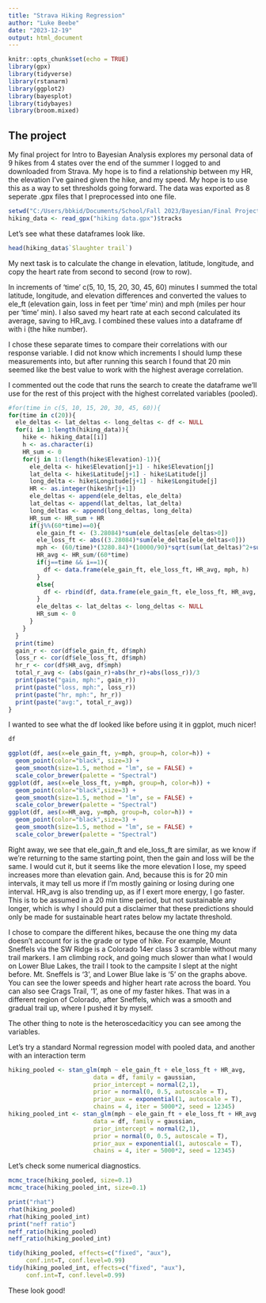 ---
title: "Strava Hiking Regression"
author: "Luke Beebe"
date: "2023-12-19"
output: html_document
---

```{r setup, include=FALSE}
knitr::opts_chunk$set(echo = TRUE)
library(gpx)
library(tidyverse)
library(rstanarm)
library(ggplot2)
library(bayesplot)
library(tidybayes)
library(broom.mixed)
```

## The project

My final project for Intro to Bayesian Analysis explores my personal data of 9 hikes from 4 states over the end of the summer I logged to and downloaded from Strava. My hope is to find a relationship between my HR, the elevation I've gained given the hike, and my speed. My hope is to use this as a way to set thresholds going forward. The data was exported as 8 seperate .gpx files that I preprocessed into one file.

```{r gpx}
setwd("C:/Users/bbkid/Documents/School/Fall 2023/Bayesian/Final Project")
hiking_data <- read_gpx("hiking data.gpx")$tracks
```

Let's see what these dataframes look like.

```{r data1}
head(hiking_data$`Slaughter trail`)
```
My next task is to calculate the change in elevation, latitude, longitude, and copy the heart rate from second to second (row to row).

In increments of 'time' c(5, 10, 15, 20, 30, 45, 60) minutes I summed the total latitude, longitude, and elevation differences and converted the values to ele_ft (elevation gain, loss in feet per 'time' min) and mph (miles per hour per 'time' min). I also saved my heart rate at each second calculated its average, saving to HR_avg. I combined these values into a dataframe df with i (the hike number). 

I chose these separate times to compare their correlations with our response variable. I did not know which increments I should lump these measurements into, but after running this search I found that 20 min seemed like the best value to work with the highest average correlation.

I commented out the code that runs the search to create the dataframe we'll use for the rest of this project with the highest correlated variables (pooled).

```{r data2}
#for(time in c(5, 10, 15, 20, 30, 45, 60)){
for(time in c(20)){
  ele_deltas <- lat_deltas <- long_deltas <- df <- NULL
  for(i in 1:length(hiking_data)){
    hike <- hiking_data[[i]]
    h <- as.character(i)
    HR_sum <- 0
    for(j in 1:(length(hike$Elevation)-1)){
      ele_delta <- hike$Elevation[j+1] - hike$Elevation[j]
      lat_delta <- hike$Latitude[j+1] - hike$Latitude[j]
      long_delta <- hike$Longitude[j+1] - hike$Longitude[j]
      HR <- as.integer(hike$hr[j+1])
      ele_deltas <- append(ele_deltas, ele_delta)
      lat_deltas <- append(lat_deltas, lat_delta)
      long_deltas <- append(long_deltas, long_delta)
      HR_sum <- HR_sum + HR
      if(j%%(60*time)==0){
        ele_gain_ft <- (3.28084)*sum(ele_deltas[ele_deltas>0])
        ele_loss_ft <- abs((3.28084)*sum(ele_deltas[ele_deltas<0]))
        mph <- (60/time)*(3280.84)*(10000/90)*sqrt(sum(lat_deltas)^2+sum(long_deltas)^2)/5280
        HR_avg <- HR_sum/(60*time)
        if(j==time && i==1){
          df <- data.frame(ele_gain_ft, ele_loss_ft, HR_avg, mph, h)
        }
        else{
          df <- rbind(df, data.frame(ele_gain_ft, ele_loss_ft, HR_avg, mph, h))
        }
        ele_deltas <- lat_deltas <- long_deltas <- NULL
        HR_sum <- 0
      }
    }
  }
  print(time)
  gain_r <- cor(df$ele_gain_ft, df$mph)
  loss_r <- cor(df$ele_loss_ft, df$mph)
  hr_r <- cor(df$HR_avg, df$mph)
  total_r_avg <- (abs(gain_r)+abs(hr_r)+abs(loss_r))/3
  print(paste("gain, mph:", gain_r))
  print(paste("loss, mph:", loss_r))
  print(paste("hr, mph:", hr_r))
  print(paste("avg:", total_r_avg))
}
```
I wanted to see what the df looked like before using it in ggplot, much nicer!
```{r data3}
df
```
```{r data4}
ggplot(df, aes(x=ele_gain_ft, y=mph, group=h, color=h)) +
  geom_point(color="black", size=3) +
  geom_smooth(size=1.5, method = "lm", se = FALSE) +
  scale_color_brewer(palette = "Spectral")
ggplot(df, aes(x=ele_loss_ft, y=mph, group=h, color=h)) +
  geom_point(color="black",size=3) +
  geom_smooth(size=1.5, method = "lm", se = FALSE) +
  scale_color_brewer(palette = "Spectral")
ggplot(df, aes(x=HR_avg, y=mph, group=h, color=h)) +
  geom_point(color="black",size=3) +
  geom_smooth(size=1.5, method = "lm", se = FALSE) +
  scale_color_brewer(palette = "Spectral")

```

Right away, we see that ele_gain_ft and ele_loss_ft are similar, as we know if we're returning to the same starting point, then the gain and loss will be the same. I would cut it, but it seems like the more elevation I lose, my speed increases more than elevation gain. And, because this is for 20 min intervals, it may tell us more if I'm mostly gaining or losing during one interval. HR_avg is also trending up, as if I exert more energy, I go faster. This is to be assumed in a 20 min time period, but not sustainable any longer, which is why I should put a disclaimer that these predictions should only be made for sustainable heart rates below my lactate threshold.

I chose to compare the different hikes, because the one thing my data doesn't account for is the grade or type of hike. For example, Mount Sneffels via the SW Ridge is a Colorado 14er class 3 scramble without many trail markers. I am climbing rock, and going much slower than what I would on Lower Blue Lakes, the trail I took to the campsite I slept at the night before. Mt. Sneffels is '3', and Lower Blue lake is '5' on the graphs above. You can see the lower speeds and higher heart rate across the board. You can also see Crags Trail, '1', as one of my faster hikes. That was in a different region of Colorado, after Sneffels, which was a smooth and gradual trail up, where I pushed it by myself.

The other thing to note is the heteroscedaciticy you can see among the variables.

Let's try a standard Normal regression model with pooled data, and another with an interaction term

```{r data5}
hiking_pooled <- stan_glm(mph ~ ele_gain_ft + ele_loss_ft + HR_avg,
                        data = df, family = gaussian,
                        prior_intercept = normal(2,1),
                        prior = normal(0, 0.5, autoscale = T),
                        prior_aux = exponential(1, autoscale = T),
                        chains = 4, iter = 5000*2, seed = 12345)
hiking_pooled_int <- stan_glm(mph ~ ele_gain_ft + ele_loss_ft + HR_avg + ele_gain_ft:HR_avg,
                        data = df, family = gaussian,
                        prior_intercept = normal(2,1),
                        prior = normal(0, 0.5, autoscale = T),
                        prior_aux = exponential(1, autoscale = T),
                        chains = 4, iter = 5000*2, seed = 12345)

```

Let's check some numerical diagnostics.

```{r linreg}
mcmc_trace(hiking_pooled, size=0.1)
mcmc_trace(hiking_pooled_int, size=0.1)

print("rhat")
rhat(hiking_pooled)
rhat(hiking_pooled_int)
print("neff ratio")
neff_ratio(hiking_pooled)
neff_ratio(hiking_pooled_int)

tidy(hiking_pooled, effects=c("fixed", "aux"),
     conf.int=T, conf.level=0.99)
tidy(hiking_pooled_int, effects=c("fixed", "aux"),
     conf.int=T, conf.level=0.99)

```

These look good!
